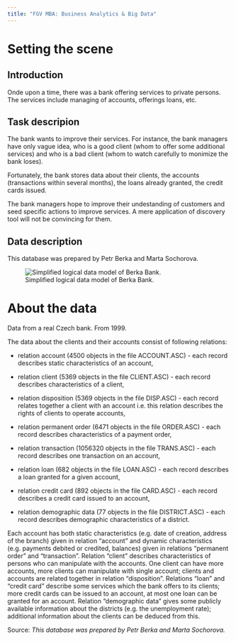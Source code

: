 ```yaml
---
title: "FGV MBA: Business Analytics & Big Data"
---
```


# Setting the scene

## Introduction
Onde upon a time, there was a bank offering services to private persons. The services include managing of accounts, offerings loans, etc.

## Task descripion

The bank wants to improve their services. For instance, the bank managers have only vague idea, who is a good client (whom to offer some additional services) and who is a bad client (whom to watch carefully to monimize the bank loses).

Fortunately, the bank stores data about their clients, the accounts (transactions within several months), the loans already granted, the credit cards issued.

The bank managers hope to improve their undestanding of customers and seed specific actions to improve services. A mere application of discovery tool will not be convincing for them.

## Data description

This database was prepared by Petr Berka and Marta Sochorova.

![Simplified logical data model of Berka Bank.](https://raw.githubusercontent.com/ldaniel/Predictive-Analytics/master/images/data_model.png)

# About the data
Data from a real Czech bank. From 1999.

The data about the clients and their accounts consist of following relations:

* relation account (4500 objects in the file ACCOUNT.ASC) - each record describes static characteristics of an account,

* relation client (5369 objects in the file CLIENT.ASC) - each record describes characteristics of a client,

* relation disposition (5369 objects in the file DISP.ASC) - each record relates together a client with an account i.e. this relation describes the rights of clients to operate accounts,

* relation permanent order (6471 objects in the file ORDER.ASC) - each record describes characteristics of a payment order,

* relation transaction (1056320 objects in the file TRANS.ASC) - each record describes one transaction on an account,

* relation loan (682 objects in the file LOAN.ASC) - each record describes a loan granted for a given account,

* relation credit card (892 objects in the file CARD.ASC) - each record describes a credit card issued to an account,

* relation demographic data (77 objects in the file DISTRICT.ASC) - each record describes demographic characteristics of a district.

Each account has both static characteristics (e.g. date of creation, address of the branch) given in relation "account" and dynamic characteristics (e.g. payments debited or credited, balances) given in relations "permanent order" and "transaction". Relation "client" describes characteristics of persons who can manipulate with the accounts. One client can have more accounts, more clients can manipulate with single account; clients and accounts are related together in relation "disposition". Relations "loan" and "credit card" describe some services which the bank offers to its clients; more credit cards can be issued to an account, at most one loan can be granted for an account. Relation "demographic data" gives some publicly available information about the districts (e.g. the unemployment rate); additional information about the clients can be deduced from this.

Source:
*This database was prepared by Petr Berka and Marta Sochorova.*